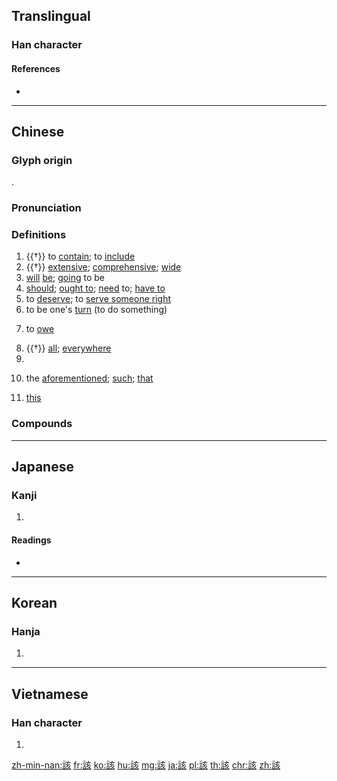 {{character info/new}}
{{also|该}}
==Translingual==

===Han character===
{{Han char|rn=149|rad=言|as=06|sn=13|four=00682|canj=YRYVO|ids=⿰言亥}}

====References====
* {{Han ref|kx=1158.160|dkj=35445|dj=1624.100|hdz=63970.070|uh=8A72|ud=35442|bh=B8D3|bd=47315}}

----

==Chinese==
{{zh-forms|s=该}}

===Glyph origin===
{{Han etym}}
{{Han compound|言|亥|ls=psc|c1=s|c2=p}}.

===Pronunciation===
{{zh-pron
|m=gāi
|c=goi1
|h=pfs=ke/kôi
|md=găi
|mn=kai
|w=1ke
|mc=y
|oc=y
|ma=y
|cat=v,a,adv,det
}}

===Definitions===
{{zh-hanzi}}

# {{†}} to [[contain]]; to [[include]]
# {{†}} [[extensive]]; [[comprehensive]]; [[wide]]
# [[will]] [[be]]; [[going]] to be
# [[should]]; [[ought to]]; [[need]] to; [[have to]]
# to [[deserve]]; to [[serve someone right]]
# to be one's [[turn]] (to do something)
# {{lb|zh|colloquial}} to [[owe]]
# {{†}} [[all]]; [[everywhere]]
# {{n-g|particle used for emphasis}}
# {{lb|zh|formal}} the [[aforementioned]]; [[such]]; [[that]]
# {{lb|zh|dialectal}} [[this]]

===Compounds===
{{zh-der|不該|命不該絕|命該如此|合該有事|合該|當該|應該|正該|活該|該下|該贍|該通|罪該萬死|該帳|該攝|該班|該死|該載|該管|該博|該應|該究|該當何罪|該處|該房|該當|該死行瘟|該備}}

----

==Japanese==

===Kanji===
{{ja-kanji|grade=c|rs=言06}}

# {{defn|lang=ja|sort=言06}}

====Readings====
* {{ja-readings|goon=[[かい]] (kai)|kanon=[[かい]] (kai)|kanyoon=[[がい]] (gai)|kun=[[かねる]] (kaneru), [[その]] (sono)|nanori=}}

----

==Korean==

===Hanja===
{{ko-hanja|hangeul=해|eumhun=|rv=hae|mr=hae|y=hay}}

# {{defn|lang=ko|sort=言06}}

----

==Vietnamese==

===Han character===
{{vi-hantu|[[cai]], [[cơi]]|rs=言06}}

# {{defn|lang=vi|sort=言06}}

[[zh-min-nan:該]]
[[fr:該]]
[[ko:該]]
[[hu:該]]
[[mg:該]]
[[ja:該]]
[[pl:該]]
[[th:該]]
[[chr:該]]
[[zh:該]]